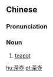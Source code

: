 {{also|茶壶}}
==Chinese==
{{zh-forms|s=茶壶}}

===Pronunciation===
{{zh-pron
|m=cháhú
|c=caa4 wu4
|mn=tē-ô͘/tê-ô͘
|cat=n
}}

===Noun===
{{zh-noun}}

# [[teapot]]

{{zh-cat|Tea}}

[[hu:茶壺]]
[[pt:茶壺]]
